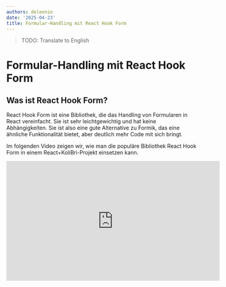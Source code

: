 ```yaml
---
authors: deleonio
date: '2025-04-23'
title: Formular-Handling mit React Hook Form
---
```


> TODO: Translate to English

# Formular-Handling mit React Hook Form

## Was ist React Hook Form?

React Hook Form ist eine Bibliothek, die das Handling von Formularen in React vereinfacht. Sie ist sehr leichtgewichtig und hat keine Abhängigkeiten. Sie ist also eine gute Alternative zu Formik, das eine ähnliche Funktionalität bietet, aber deutlich mehr Code mit sich bringt.

Im folgenden Video zeigen wir, wie man die populäre Bibliothek React Hook Form in einem React+KoliBri-Projekt einsetzen kann.

<iframe
	width="560"
	height="315"
	src="https://www.youtube-nocookie.com/embed/0REpAEzopmA?si=y83MzWYcPpxh4zAw"
	title="YouTube video player - KoliBri meets React Hook Form"
	frameborder="0"
	allow="accelerometer; autoplay; clipboard-write; encrypted-media; gyroscope; picture-in-picture; web-share"
	allowfullscreen="allowfullscreen"
></iframe>